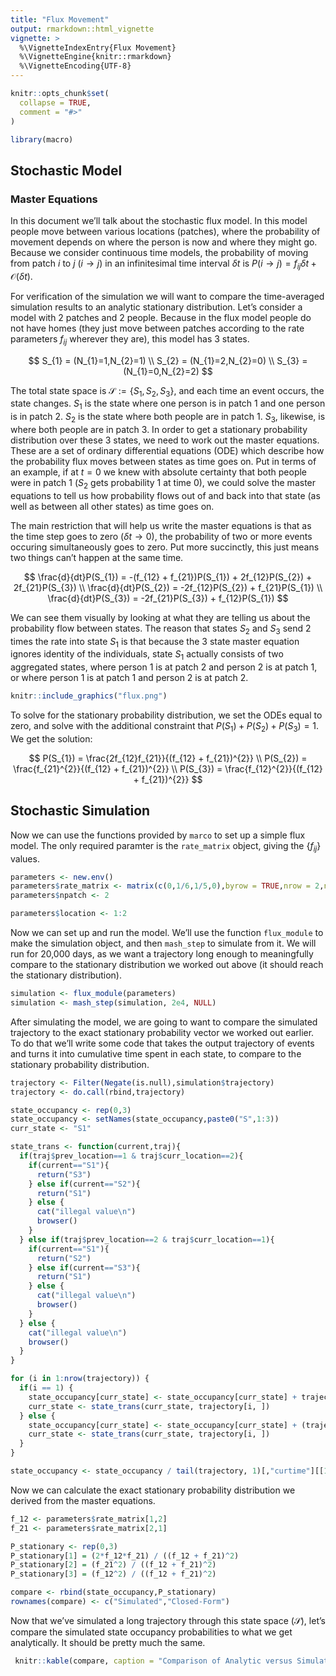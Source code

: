 ```yaml
---
title: "Flux Movement"
output: rmarkdown::html_vignette
vignette: >
  %\VignetteIndexEntry{Flux Movement}
  %\VignetteEngine{knitr::rmarkdown}
  %\VignetteEncoding{UTF-8}
---
```


```r
knitr::opts_chunk$set(
  collapse = TRUE,
  comment = "#>"
)
```

```r
library(macro)
```

## Stochastic Model

### Master Equations

In this document we'll talk about the stochastic flux model. In this model people move between various locations (patches), where the probability of movement depends on where the person is now and where they might go. Because we consider continuous time models, the probability of moving from patch $i$ to $j$ ($i\rightarrow j$) in an infinitesimal time interval $\delta t$ is $P(i\rightarrow j) = f_{ij}\delta t + \mathcal{O}(\delta t)$.

For verification of the simulation we will want to compare the time-averaged simulation results to an analytic stationary distribution. Let's consider a model with 2 patches and 2 people. Because in the flux model people do not have homes (they just move between patches according to the rate parameters $f_{ij}$ wherever they are), this model has 3 states.

$$
S_{1} = (N_{1}=1,N_{2}=1) \\
S_{2} = (N_{1}=2,N_{2}=0) \\
S_{3} = (N_{1}=0,N_{2}=2)
$$

The total state space is $\mathcal{S}:=\{S_{1},S_{2},S_{3}\}$, and each time an event occurs, the state changes. $S_{1}$ is the state where one person is in patch 1 and one person is in patch 2. $S_{2}$ is the state where both people are in patch 1. $S_{3}$, likewise, is where both people are in patch 3. In order to get a stationary probability distribution over these 3 states, we need to work out the master equations. These are a set of ordinary differential equations (ODE) which describe how the probability flux moves between states as time goes on. Put in terms of an example, if at $t=0$ we knew with absolute certainty that both people were in patch 1 ($S_{2}$ gets probability 1 at time 0), we could solve the master equations to tell us how probability flows out of and back into that state (as well as between all other states) as time goes on.

The main restriction that will help us write the master equations is that as the time step goes to zero ($\delta t\rightarrow 0$), the probability of two or more events occuring simultaneously goes to zero. Put more succinctly, this just means two things can't happen at the same time.

$$
\frac{d}{dt}P(S_{1}) = -(f_{12} + f_{21})P(S_{1}) + 2f_{12}P(S_{2}) + 2f_{21}P(S_{3}) \\
\frac{d}{dt}P(S_{2}) = -2f_{12}P(S_{2}) + f_{21}P(S_{1}) \\
\frac{d}{dt}P(S_{3}) = -2f_{21}P(S_{3}) + f_{12}P(S_{1})
$$

We can see them visually by looking at what they are telling us about the probability flow between states. The reason that states $S_{2}$ and $S_{3}$ send 2 times the rate into state $S_{1}$ is that because the 3 state master equation ignores identity of the individuals, state $S_{1}$ actually consists of two aggregated states, where person 1 is at patch 2 and person 2 is at patch 1, or where person 1 is at patch 1 and person 2 is at patch 2.

```r
knitr::include_graphics("flux.png")
```

To solve for the stationary probability distribution, we set the ODEs equal to zero, and solve with the additional constraint that $P(S_{1}) + P(S_{2}) + P(S_{3}) = 1$. We get the solution:

$$
P(S_{1}) = \frac{2f_{12}f_{21}}{(f_{12} + f_{21})^{2}} \\
P(S_{2}) = \frac{f_{21}^{2}}{(f_{12} + f_{21})^{2}} \\
P(S_{3}) = \frac{f_{12}^{2}}{(f_{12} + f_{21})^{2}}
$$

## Stochastic Simulation

Now we can use the functions provided by `marco` to set up a simple flux model. The only required paramter is the `rate_matrix` object, giving the $\{f_{ij}\}$ values.


```r
parameters <- new.env()
parameters$rate_matrix <- matrix(c(0,1/6,1/5,0),byrow = TRUE,nrow = 2,ncol = 2)
parameters$npatch <- 2

parameters$location <- 1:2
```

Now we can set up and run the model. We'll use the function `flux_module` to make the simulation object, and then `mash_step` to simulate from it. We will run for 20,000 days, as we want a trajectory long enough to meaningfully compare to the stationary distribution we worked out above (it should reach the stationary distribution).

```r
simulation <- flux_module(parameters)
simulation <- mash_step(simulation, 2e4, NULL)
```

After simulating the model, we are going to want to compare the simulated trajectory to the exact stationary probability vector we worked out earlier. To do that we'll write some code that takes the output trajectory of events and turns it into cumulative time spent in each state, to compare to the stationary probability distribution.

```r
trajectory <- Filter(Negate(is.null),simulation$trajectory)
trajectory <- do.call(rbind,trajectory)

state_occupancy <- rep(0,3)
state_occupancy <- setNames(state_occupancy,paste0("S",1:3))
curr_state <- "S1"

state_trans <- function(current,traj){
  if(traj$prev_location==1 & traj$curr_location==2){
    if(current=="S1"){
      return("S3")
    } else if(current=="S2"){
      return("S1")
    } else {
      cat("illegal value\n")
      browser()
    }
  } else if(traj$prev_location==2 & traj$curr_location==1){
    if(current=="S1"){
      return("S2")
    } else if(current=="S3"){
      return("S1")
    } else {
      cat("illegal value\n")
      browser()
    }
  } else {
    cat("illegal value\n")
    browser()
  }
}

for (i in 1:nrow(trajectory)) {
  if(i == 1) {
    state_occupancy[curr_state] <- state_occupancy[curr_state] + trajectory[i,"curtime"][[1]]
    curr_state <- state_trans(curr_state, trajectory[i, ])
  } else {
    state_occupancy[curr_state] <- state_occupancy[curr_state] + (trajectory[i,"curtime"][[1]] - trajectory[i-1,"curtime"][[1]])
    curr_state <- state_trans(curr_state, trajectory[i, ])
  }
}

state_occupancy <- state_occupancy / tail(trajectory, 1)[,"curtime"][[1]]
```

Now we can calculate the exact stationary probability distribution we derived from the master equations.

```r
f_12 <- parameters$rate_matrix[1,2]
f_21 <- parameters$rate_matrix[2,1]

P_stationary <- rep(0,3)
P_stationary[1] = (2*f_12*f_21) / ((f_12 + f_21)^2)
P_stationary[2] = (f_21^2) / ((f_12 + f_21)^2)
P_stationary[3] = (f_12^2) / ((f_12 + f_21)^2)

compare <- rbind(state_occupancy,P_stationary)
rownames(compare) <- c("Simulated","Closed-Form")
```

Now that we've simulated a long trajectory through this state space ($\mathcal{S}$), let's compare the simulated state occupancy probabilities to what we get analytically. It should be pretty much the same.

```r
 knitr::kable(compare, caption = "Comparison of Analytic versus Simulated Results", floating.environment="sidewaystable")
```
